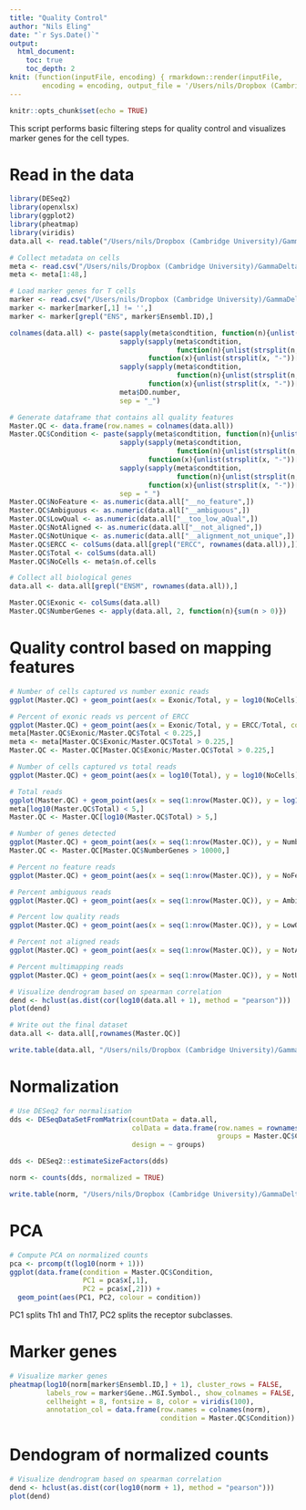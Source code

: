 ```yaml
---
title: "Quality Control"
author: "Nils Eling"
date: "`r Sys.Date()`"
output: 
  html_document:
    toc: true
    toc_depth: 2
knit: (function(inputFile, encoding) { rmarkdown::render(inputFile, 
        encoding = encoding, output_file = '/Users/nils/Dropbox (Cambridge University)/GammaDelta/Analysis/Preprocessing/QualityControl.html') })
---
```


```r
knitr::opts_chunk$set(echo = TRUE)
```

This script performs basic filtering steps for quality control and visualizes marker genes for the cell types.

# Read in the data

```r
library(DESeq2)
library(openxlsx)
library(ggplot2)
library(pheatmap)
library(viridis)
data.all <- read.table("/Users/nils/Dropbox (Cambridge University)/GammaDelta/Analysis/Data/GammaDelta_all.txt", sep = "\t", header = TRUE)

# Collect metadata on cells
meta <- read.csv("/Users/nils/Dropbox (Cambridge University)/GammaDelta/Analysis/Data/Metadata.csv", stringsAsFactors = FALSE)
meta <- meta[1:48,]

# Load marker genes for T cells
marker <- read.csv("/Users/nils/Dropbox (Cambridge University)/GammaDelta/Analysis/Data/Genelist.csv", stringsAsFactors = FALSE)
marker <- marker[marker[,1] != '',]
marker <- marker[grepl("ENS", marker$Ensembl.ID),]

colnames(data.all) <- paste(sapply(meta$condtition, function(n){unlist(strsplit(n, " "))[1]}),
                           sapply(sapply(meta$condtition, 
                                         function(n){unlist(strsplit(n, " "))[2]}), 
                                  function(x){unlist(strsplit(x, "-"))[1]}),
                           sapply(sapply(meta$condtition, 
                                         function(n){unlist(strsplit(n, " "))[2]}), 
                                  function(x){unlist(strsplit(x, "-"))[2]}),
                           meta$DO.number,
                           sep = "_")

# Generate dataframe that contains all quality features
Master.QC <- data.frame(row.names = colnames(data.all))
Master.QC$Condition <- paste(sapply(meta$condtition, function(n){unlist(strsplit(n, " "))[1]}),
                           sapply(sapply(meta$condtition, 
                                         function(n){unlist(strsplit(n, " "))[2]}), 
                                  function(x){unlist(strsplit(x, "-"))[1]}),
                           sapply(sapply(meta$condtition, 
                                         function(n){unlist(strsplit(n, " "))[2]}), 
                                  function(x){unlist(strsplit(x, "-"))[2]}),
                           sep = "_")
Master.QC$NoFeature <- as.numeric(data.all["__no_feature",])
Master.QC$Ambiguous <- as.numeric(data.all["__ambiguous",])
Master.QC$LowQual <- as.numeric(data.all["__too_low_aQual",])
Master.QC$NotAligned <- as.numeric(data.all["__not_aligned",])
Master.QC$NotUnique <- as.numeric(data.all["__alignment_not_unique",])
Master.QC$ERCC <- colSums(data.all[grepl("ERCC", rownames(data.all)),])
Master.QC$Total <- colSums(data.all)
Master.QC$NoCells <- meta$n.of.cells

# Collect all biological genes
data.all <- data.all[grepl("ENSM", rownames(data.all)),]

Master.QC$Exonic <- colSums(data.all)
Master.QC$NumberGenes <- apply(data.all, 2, function(n){sum(n > 0)})
```

# Quality control based on mapping features

```r
# Number of cells captured vs number exonic reads
ggplot(Master.QC) + geom_point(aes(x = Exonic/Total, y = log10(NoCells), colour = Condition))

# Percent of exonic reads vs percent of ERCC
ggplot(Master.QC) + geom_point(aes(x = Exonic/Total, y = ERCC/Total, colour = Condition))
meta[Master.QC$Exonic/Master.QC$Total < 0.225,]
meta <- meta[Master.QC$Exonic/Master.QC$Total > 0.225,]
Master.QC <- Master.QC[Master.QC$Exonic/Master.QC$Total > 0.225,]

# Number of cells captured vs total reads
ggplot(Master.QC) + geom_point(aes(x = log10(Total), y = log10(NoCells), colour = Condition))

# Total reads
ggplot(Master.QC) + geom_point(aes(x = seq(1:nrow(Master.QC)), y = log10(Total), colour = Condition))
meta[log10(Master.QC$Total) < 5,]
Master.QC <- Master.QC[log10(Master.QC$Total) > 5,]

# Number of genes detected
ggplot(Master.QC) + geom_point(aes(x = seq(1:nrow(Master.QC)), y = NumberGenes, colour = Condition))
Master.QC <- Master.QC[Master.QC$NumberGenes > 10000,]

# Percent no feature reads
ggplot(Master.QC) + geom_point(aes(x = seq(1:nrow(Master.QC)), y = NoFeature/Total, colour = Condition))

# Percent ambiguous reads
ggplot(Master.QC) + geom_point(aes(x = seq(1:nrow(Master.QC)), y = Ambiguous/Total, colour = Condition))

# Percent low quality reads
ggplot(Master.QC) + geom_point(aes(x = seq(1:nrow(Master.QC)), y = LowQual/Total, colour = Condition))

# Percent not aligned reads
ggplot(Master.QC) + geom_point(aes(x = seq(1:nrow(Master.QC)), y = NotAligned/Total, colour = Condition))

# Percent multimapping reads
ggplot(Master.QC) + geom_point(aes(x = seq(1:nrow(Master.QC)), y = NotUnique/Total, colour = Condition))

# Visualize dendrogram based on spearman correlation
dend <- hclust(as.dist(cor(log10(data.all + 1), method = "pearson")))
plot(dend)

# Write out the final dataset
data.all <- data.all[,rownames(Master.QC)]

write.table(data.all, "/Users/nils/Dropbox (Cambridge University)/GammaDelta/Analysis/Data/FilteredCounts.txt", sep = "\t")
```

# Normalization

```r
# Use DESeq2 for normalisation
dds <- DESeqDataSetFromMatrix(countData = data.all, 
                              colData = data.frame(row.names = rownames(Master.QC),
                                                   groups = Master.QC$Condition),
                              design = ~ groups)

dds <- DESeq2::estimateSizeFactors(dds)

norm <- counts(dds, normalized = TRUE)

write.table(norm, "/Users/nils/Dropbox (Cambridge University)/GammaDelta/Analysis/Data/NormCounts.txt", sep = "\t")
```

# PCA

```r
# Compute PCA on normalized counts
pca <- prcomp(t(log10(norm + 1)))
ggplot(data.frame(condition = Master.QC$Condition,
                  PC1 = pca$x[,1],
                  PC2 = pca$x[,2])) +
  geom_point(aes(PC1, PC2, colour = condition))
```

PC1 splits Th1 and Th17, PC2 splits the receptor subclasses.

# Marker genes

```r
# Visualize marker genes
pheatmap(log10(norm[marker$Ensembl.ID,] + 1), cluster_rows = FALSE, 
         labels_row = marker$Gene..MGI.Symbol., show_colnames = FALSE,
         cellheight = 8, fontsize = 8, color = viridis(100),
         annotation_col = data.frame(row.names = colnames(norm),
                                     condition = Master.QC$Condition))

```

# Dendogram of normalized counts

```r
# Visualize dendrogram based on spearman correlation
dend <- hclust(as.dist(cor(log10(norm + 1), method = "pearson")))
plot(dend)
```